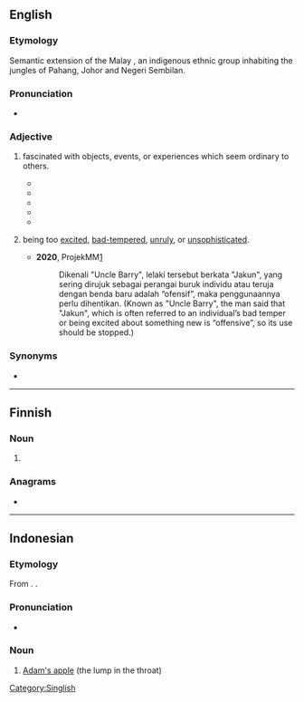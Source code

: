==English==

===Etymology===
Semantic extension of the Malay {{w|Jakun people|''Jakun''}}, an indigenous ethnic group inhabiting the jungles of Pahang, Johor and Negeri Sembilan.

===Pronunciation===
* {{IPA|en|/dʒʌkun/}}

===Adjective===
{{en-adj}}

# {{lb|en|informal|derogatory|Singapore}} fascinated with objects, events, or experiences which seem ordinary to others.
#* {{quote-book|en|date=February 9, 2009|title=The Jakun Tourist A Jakun Tourist’s Worst Nightmare…|
|passage=A '''jakun''' tourist’s worst nightmare…is an idiot who simply cannot see that people want to take photographs & simply stands right in front of the object jakun tourists want to photograph, & lingers around it.}}
#* {{quote-book|en|date=May 17, 2013|author=Joel Wong|title=ONE Asia MMA Summit 2013: The Recap|
|passage=Yes, it was one of the many '''jakun''' moments I had while in Singapore.}}
#* {{quote-book|en|date=December 26, 2015|author=The Halal Food Blog|title= Jinjja Chicken
|passage=And it’s popular foods in Korean culture that apparently so many of our readers are familiar with it all! But of course, we all '''jakun''' lah LOL.}}
#* {{quote-book|en|date=June 26, 2015|author=shaolintiger|title= Frog Porridge, Chicken Rice & the Journey Home
|passage=Sorry so '''jakun''', need to post a picture of my Uber because it looks like a Bentley.}}
#* {{quote-book|en|date=March 18, 2016|author=fatinabilaah||title= [Twitter feed]|passage=I was so '''jakun''' with the pen thingy and this happened hehe I feel like a kid.}}
# {{lb|en|informal|offensive|Malaysia}} being too [[excited]], [[bad-tempered]], [[unruly]], or [[unsophisticated]].
#* '''2020''', ProjekMM[https://www.projekmm.com/news/berita/2020/01/05/jakun-cukup-ofensif-pemuda-tersinggung-etnik-orang-asli-dihina/1824867]
#*: Dikenali "Uncle Barry", lelaki tersebut berkata "Jakun", yang sering dirujuk sebagai perangai buruk individu atau teruja dengan benda baru adalah “ofensif”, maka penggunaannya perlu dihentikan. (Known as "Uncle Barry", the man said that "Jakun", which is often referred to an individual’s bad temper or being excited about something new is “offensive”, so its use should be stopped.)

===Synonyms===
* {{l|en|sakai}}

[[Category:Singlish]]

----

==Finnish==

===Noun===
{{head|fi|noun form}}

# {{fi-form of|jakku|case=genitive|pl=singular}}

===Anagrams===
* {{anagrams|fi|a=ajknu|jukan|kujan}}

----

==Indonesian==

===Etymology===
From {{bor|id|min|jakun}}. {{doublet|id|lekum}}.

===Pronunciation===
* {{IPA|id|/dʒa.kʊn/}}

===Noun===
{{id-noun}}

# [[Adam's apple]] (the lump in the throat)

{{C|id|Anatomy}}